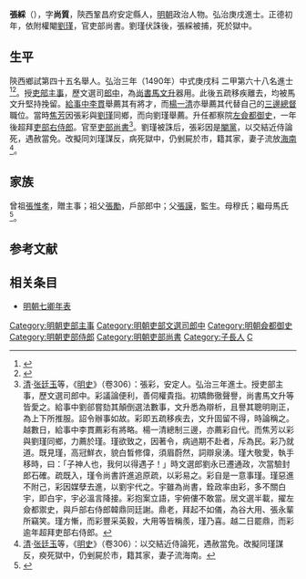 {{明清人物信息框
| 姓名 = 張綵
| 原名 =
| 圖片名稱= 
| 圖片大小 =
| 圖片說明 = 
| 最高職務 = 吏部尚書
| 國家 = 大明 
| 爵位 =
| 籍貫 = [[陝西|陝西]][[鞏昌府|鞏昌府]][[安定縣|安定縣]]軍籍
| 族裔 = 
| 字號 = 字尚質
| 諡號 =
| 出生日期 =天顺八年（1464年）二月十八日<ref name=hz3/>
| 出生地點 =陝西鞏昌府安定縣
| 逝世日期 = 正德五年（1510年）十月十六日<ref>《大明武宗毅皇帝实录卷之六十八》：“吏部尚书張綵有罪伏诛”</ref>
| 逝世地點 =直隸順天府
| 墓葬 =
| 配偶 = 
| 親屬 = 
| 出身 =
* 弘治三年庚戌科進士出身
| 經歷 =
| 著作 =  
}}
'''張綵'''（{{bd|1464年||1510年|catIdx=}}），字'''尚質'''，陝西鞏昌府安定縣人，[[明朝|明朝]]政治人物。弘治庚戌進士。正德初年，依附權閹[[劉瑾|劉瑾]]，官吏部尚書。劉瑾伏誅後，張綵被捕，死於獄中。

== 生平 ==
陝西鄉試第四十五名舉人。弘治三年（1490年）中式庚戌科<!---會試第五十九名--->二甲第六十八名進士<ref>{{Cite book|title=《[[皇明贡举考|皇明贡举考]]》卷五|last=（明）[[张朝瑞|张朝瑞]]|first=|publisher=《续修四库全书》史部第828册|year=|isbn=|location=|pages=}}</ref><ref>{{Cite book|title=贡举志五种 上|last=鲁小俊，江俊伟著|first=|publisher=武汉：武汉大学出版社|year=2009|isbn=978-7-307-07043-1|location=|pages=}}</ref>。授[[吏部|吏部]][[主事|主事]]，歷文選司[[郎中|郎中]]，為[[尚書|尚書]][[馬文升|馬文升]]器用。此後五疏移疾離去，均被馬文升堅持挽留。[[給事中|給事中]][[李貫_(弘治進士)|李貫]]舉薦其有將才，而[[楊一清|楊一清]]亦舉薦其代替自己的[[三邊總督|三邊總督]]職位。當時[[焦芳|焦芳]]因張彩與[[劉瑾|劉瑾]]同鄉，而向劉瑾舉薦。升任都察院[[左僉都御史|左僉都御史]]，一年後超拜[[吏部右侍郎|吏部右侍郎]]。官至[[吏部尚書|吏部尚書]]<ref>[[清|清]]·[[张廷玉|张廷玉]]等，《[[明史|明史]]》（卷306）：張彩，安定人。弘治三年進士。授吏部主事，歷文選司郎中。彩議論便利，善伺權貴指。初矯飾徹聲譽，尚書馬文升等皆愛之。給事中劉郤嘗劾其顛倒選法數事，文升悉為辯析，且譽其聰明剛正，為上下所推服。詔令辦事如故。彩即五疏移疾去，文升固留不得，時論稱之。越數日，給事中李貫薦彩有將略。楊一清總制三邊，亦薦彩自代。而焦芳以彩與劉瑾同鄉，力薦於瑾。瑾欲致之，因著令，病過期不赴者，斥為民。彩乃就道。既見瑾，高冠鮮衣，貌白晳修偉，須眉蔚然，詞辯泉湧。瑾大敬愛，執手移時，曰：「子神人也，我何以得遇子！」時文選郎劉永已遷通政，次當驗封郎石確。疏既入，瑾令尚書許進追原疏，以彩易之。彩自是一意事瑾。瑾惡進不附己，彩因媒孽去進，以劉宇代之。宇雖為尚書，銓政率由彩，多不關白宇，即白宇，宇必溫言降接。彩抱案立語，宇俯僂不敢當。居文選半載，擢左僉都禦史，與戶部右侍郎韓鼎同廷謝。鼎老，拜起不如儀，為谷大用、張永輩所竊笑。瑾方慚，而彩豐采英毅，大用等皆稱羨，瑾乃喜。越二日罷鼎，而彩逾年超拜吏部右侍郎。</ref>。劉瑾被誅后，張彩因是[[閹黨|閹黨]]，以交結近侍論死，遇赦當免。改擬同刘瑾謀反，病死獄中，仍剉屍於市，籍其家，妻子流放[[海南|海南]]<ref>[[清|清]]·[[张廷玉|张廷玉]]等，《[[明史|明史]]》（卷306）：以交結近侍論死，遇赦當免。改擬同瑾謀反，瘐死獄中，仍剉屍於市，籍其家，妻子流海南。</ref>。

== 家族 ==
曾祖[[張惟孝|張惟孝]]，贈主事；祖父[[張勵|張勵]]，戶部郎中；父[[張謨|張謨]]，監生。母穆氏；繼母馬氏<ref name=hz3>{{Cite book|title=天一阁藏明代科举录选刊 登科录 点校本|last=龚延明主编|first=|publisher=宁波出版社|year=2016|isbn=978-7-5526-2320-8|location=宁波|pages=|quote=《天一閣藏明代科舉錄選刊.登科錄》之《弘治三年庚戌科進士登科錄》}}</ref>。

==参考文献==
{{reflist}}

==相关条目==
*[[明朝七卿年表|明朝七卿年表]]

{{start box}}
{{s-off}}
{{succession box|[[刘宇_(明朝)|刘宇]]|[[劉機|劉機]]|[[明朝吏部尚書|明朝吏部尚書]]|1509年-1510年}}
{{end box}}
{{弘治三年庚戌科殿試金榜}}
{{劉瑾黨羽}}
{{DEFAULTSORT:Zhang張}}
[[Category:明朝吏部主事|Category:明朝吏部主事]]
[[Category:明朝吏部文選司郎中|Category:明朝吏部文選司郎中]]
[[Category:明朝僉都御史|Category:明朝僉都御史]]
[[Category:明朝吏部侍郎|Category:明朝吏部侍郎]]
[[Category:明朝吏部尚書|Category:明朝吏部尚書]]
[[Category:子長人|Category:子長人]]
[[Category:張姓|C]]